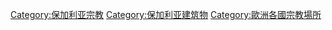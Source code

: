 {{Commons category|Religious buildings in Bulgaria}}

[[Category:保加利亚宗教|Category:保加利亚宗教]]
[[Category:保加利亚建筑物|Category:保加利亚建筑物]]
[[Category:歐洲各國宗教場所|Category:歐洲各國宗教場所]]